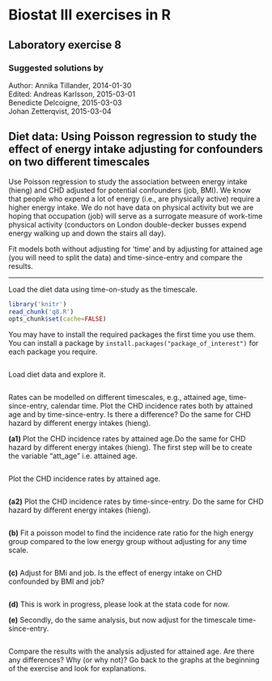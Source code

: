 Biostat III exercises in R
===========
Laboratory exercise 8
-----------

### Suggested solutions by
Author: Annika Tillander, 2014-01-30  
Edited: Andreas Karlsson, 2015-03-01  
        Benedicte Delcoigne, 2015-03-03  
		Johan Zetterqvist, 2015-03-04

## Diet data: Using Poisson regression to study the effect of energy intake adjusting for confounders on two different timescales

Use Poisson regression to study the association between energy intake (hieng) and CHD adjusted for potential confounders (job, BMI). We know that people who expend a lot of energy (i.e., are physically active) require a higher energy intake. We do not have data on physical activity but we are hoping that occupation (job) will serve as a surrogate measure of work-time physical activity (conductors on London double-decker busses expend energy walking up and down the stairs all day).

Fit models both without adjusting for ‘time’ and by adjusting for attained age (you will need to split the data) and time-since-entry and compare the results.

-----------

Load the diet data using time-on-study as the timescale.

```{r setup, cache=FALSE, message=FALSE, echo=FALSE}	
library('knitr')	
read_chunk('q8.R')
opts_chunk$set(cache=FALSE)
```

You may have to install the required packages the first time you use them. You can install a package by `install.packages("package_of_interest")` for each package you require.

```{r loadDependecies, message=FALSE}
```
Load diet data and explore it.

```{r loadPreprocess, results='hide'}
```

Rates can be modelled on different timescales, e.g., attained age, time-since-entry, calendar time. Plot the CHD incidence rates both by attained age and by time-since-entry. Is there a difference? Do the same for CHD hazard by different energy intakes (hieng).

**(a1)** Plot the CHD incidence rates by attained age.Do the same for CHD hazard by different energy intakes (hieng). The first step will be to create the variable "att_age" i.e. attained age.

```{r 8a1_first_step_att_age}
```

Plot the CHD incidence rates by attained age.

```{r 8a1_Haz_att_age,  message=FALSE, warnings = FALSE, echo=FALSE}
```

**(a2)** Plot the CHD incidence rates by time-since-entry. Do the same for CHD hazard by different energy intakes (hieng).

```{r 8a2_Haz_time_entry,  message=FALSE, warnings = FALSE}
```

**(b)** Fit a poisson model to find the incidence rate ratio for the high energy group compared to the low energy group without adjusting for any time scale.

```{r 8b_ir,  message=FALSE}
```

**(c)** Adjust for BMi and job. Is the effect of energy intake on CHD confounded by BMI and job?

```{r 8c_ir,  message=FALSE}
```

**(d)** This is work in progress, please look at the stata code for now.


**(e)** Secondly, do the same analysis, but now adjust for the timescale time-since-entry.

```{r 8.e.i,  message=FALSE}
```
Compare the results with the analysis adjusted for attained age. Are there any differences? Why (or why not)? Go back to the graphs at the beginning of the exercise and look for explanations.



